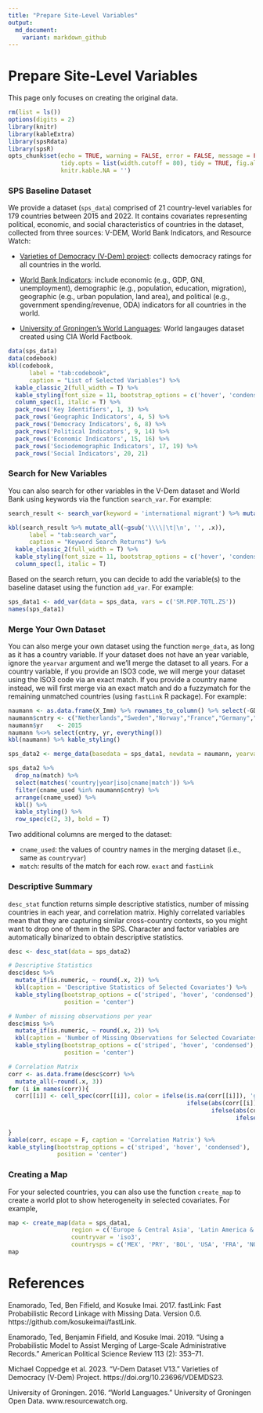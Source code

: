```yaml
---
title: "Prepare Site-Level Variables"
output: 
  md_document:
    variant: markdown_github
---
```


# Prepare Site-Level Variables

This page only focuses on creating the original data. 

```r
rm(list = ls())
options(digits = 2)
library(knitr)
library(kableExtra)
library(spsRdata)
library(spsR)
opts_chunk$set(echo = TRUE, warning = FALSE, error = FALSE, message = FALSE, 
               tidy.opts = list(width.cutoff = 80), tidy = TRUE, fig.align='center',
               knitr.kable.NA = '')
```

### SPS Baseline Dataset

We provide a dataset (`sps_data`) comprised of 21 country-level variables for 179 countries between 2015 and 2022. It contains covariates representing political, economic, and social characteristics of countries in the dataset, collected from three sources: V-DEM, World Bank Indicators, and Resource Watch: 

* [Varieties of Democracy (V-Dem) project](https://v-dem.net/data/the-v-dem-dataset): collects democracy ratings for all countries in the world.

* [World Bank Indicators](https://datahelpdesk.worldbank.org/knowledgebase/articles/889392-about-the-indicators-api-documentation): include economic (e.g., GDP, GNI, unemployment), demographic (e.g., population, education, migration), geographic (e.g., urban population, land area), and political (e.g., government spending/revenue, ODA) indicators for all countries in the world. 

* [University of Groningen's World Languages](https://resourcewatch.org/data/explore/soc_071_world_languages?section=Discover&selectedCollection=&zoom=3&lat=0&lng=0&pitch=0&bearing=0&basemap=dark&labels=light&layers=%255B%257B%2522dataset%2522%253A%252220662342-dcdd-4a42-9f58-bcc80217de71%2522%252C%2522opacity%2522%253A1%252C%2522layer%2522%253A%2522f2d76e6b-060d-4dc9-83ea-284bef6b2aae%2522%257D%255D&aoi=&page=1&sort=most-viewed&sortDirection=-1): World langauges dataset created using CIA World Factbook.

```r
data(sps_data)
data(codebook)
kbl(codebook,
      label = "tab:codebook",
      caption = "List of Selected Variables") %>%
  kable_classic_2(full_width = T) %>%
  kable_styling(font_size = 11, bootstrap_options = c('hover', 'condensed')) %>%
  column_spec(1, italic = T) %>%
  pack_rows('Key Identifiers', 1, 3) %>%
  pack_rows('Geographic Indicators', 4, 5) %>%
  pack_rows('Democracy Indicators', 6, 8) %>%
  pack_rows('Political Indicators', 9, 14) %>%
  pack_rows('Economic Indicators', 15, 16) %>%
  pack_rows('Sociodemographic Indicators', 17, 19) %>%
  pack_rows('Social Indicators', 20, 21)
```

### Search for New Variables

You can also search for other variables in the V-Dem dataset and World Bank using keywords via the function ``search_var``. For example:

```r
search_result <- search_var(keyword = 'international migrant') %>% mutate_if(is.character, ~gsub('\\$', ' dollar', .x))
```
```r
kbl(search_result %>% mutate_all(~gsub('\\\\|\t|\n', '', .x)),
      label = "tab:search_var",
      caption = "Keyword Search Returns") %>%
  kable_classic_2(full_width = T) %>%
  kable_styling(font_size = 11, bootstrap_options = c('hover', 'condensed')) %>%
  column_spec(1, italic = T)
```

Based on the search return, you can decide to add the variable(s) to the baseline dataset using the function ``add_var``. For example:

```r
sps_data1 <- add_var(data = sps_data, vars = c('SM.POP.TOTL.ZS'))
names(sps_data1)
```

### Merge Your Own Dataset

You can also merge your own dataset using the function ``merge_data``, as long as it has a country variable. If your dataset does not have an year variable, ignore the `yearvar` argument and we'll merge the dataset to all years. For a country variable, if you provide an ISO3 code, we will merge your dataset using the ISO3 code via an exact match. If you provide a country name instead, we will first merge via an exact match and do a fuzzymatch for the remaining unmatched countries (using `fastLink` R package). For example:

```r
naumann <- as.data.frame(X_Imm) %>% rownames_to_column() %>% select(-GDP, -Unemp., -Immigration, -rowname) %>% rename_all(tolower) 
naumann$cntry <- c("Netherlands","Sweden","Norway","France","Germany","Bellgium","Denmark","Finland","Ireland","Slovenia","Spain","Switzerland","Austria","Czech","United Kingdom")
naumann$yr    <- 2015
naumann %<>% select(cntry, yr, everything())
kbl(naumann) %>% kable_styling()
```

```r
sps_data2 <- merge_data(basedata = sps_data1, newdata = naumann, yearvar = 'yr', countryvar = 'cntry', iso = FALSE)
```
```r
sps_data2 %>%
  drop_na(match) %>%
  select(matches('country|year|iso|cname|match')) %>%
  filter(cname_used %in% naumann$cntry) %>%
  arrange(cname_used) %>%
  kbl() %>%
  kable_styling() %>%
  row_spec(c(2, 3), bold = T)
```

Two additional columns are merged to the dataset:

* `cname_used`: the values of country names in the merging dataset (i.e., same as `countryvar`)
* `match`: results of the match for each row. `exact` and `fastLink` 

### Descriptive Summary

``desc_stat`` function returns simple descriptive statistics, number of missing countries in each year, and correlation matrix. Highly correlated variables mean that they are capturing similar cross-country contexts, so you might want to drop one of them in the SPS. Character and factor variables are automatically binarized to obtain descriptive statistics.

```r
desc <- desc_stat(data = sps_data2)
```
```r
# Descriptive Statistics
desc$desc %>%
  mutate_if(is.numeric, ~ round(.x, 2)) %>%
  kbl(caption = 'Descriptive Statistics of Selected Covariates') %>%
  kable_styling(bootstrap_options = c('striped', 'hover', 'condensed'),
                position = 'center')

# Number of missing observations per year
desc$miss %>%
  mutate_if(is.numeric, ~ round(.x, 2)) %>%
  kbl(caption = 'Number of Missing Observations for Selected Covariates per Year') %>%
  kable_styling(bootstrap_options = c('striped', 'hover', 'condensed'),
                position = 'center')

# Correlation Matrix
corr <- as.data.frame(desc$corr) %>%
  mutate_all(~round(.x, 3))
for (i in names(corr)){
  corr[[i]] <- cell_spec(corr[[i]], color = ifelse(is.na(corr[[i]]), 'gray',
                                                   ifelse(abs(corr[[i]]) > 0.9, '#2D0729',
                                                          ifelse(abs(corr[[i]]) > 0.8, '#900C3F',
                                                                 ifelse(abs(corr[[i]]) > 0.7, '#C70039',
                                                                        ifelse(abs(corr[[i]]) > 0.6, '#FF5733', '#FFC300'))))))
}
kable(corr, escape = F, caption = 'Correlation Matrix') %>%
kable_styling(bootstrap_options = c('striped', 'hover', 'condensed'),
              position = 'center')
```

### Creating a Map

For your selected countries, you can also use the function ``create_map`` to create a world plot to show heterogeneity in selected covariates. For example,

```r
map <- create_map(data = sps_data1, 
                  region = c('Europe & Central Asia', 'Latin America & Caribbean', 'North America'),
                  countryvar = 'iso3', 
                  countrysps = c('MEX', 'PRY', 'BOL', 'USA', 'FRA', 'NOR', 'HUN'))
map
```

# References

Enamorado, Ted, Ben Fifield, and Kosuke Imai. 2017. fastLink: Fast Probabilistic Record Linkage with Missing Data. Version 0.6. https://github.com/kosukeimai/fastLink.

Enamorado, Ted, Benjamin Fifield, and Kosuke Imai. 2019. “Using a Probabilistic Model to Assist Merging of Large-Scale Administrative Records.” American Political Science Review 113 (2): 353–71.

Michael Coppedge et al. 2023. “V-Dem Dataset V13.” Varieties of Democracy (V-Dem) Project. https://doi.org/10.23696/VDEMDS23.

University of Groningen. 2016. “World Languages.” University of Groningen Open Data. www.resourcewatch.org.
